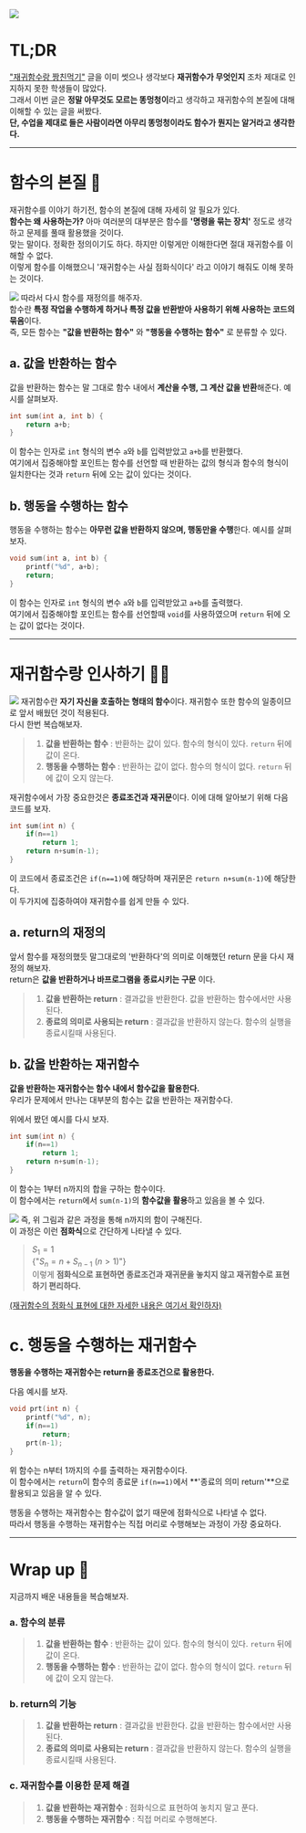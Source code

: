 
![](https://media2.giphy.com/media/IpeYSEZshTefe/giphy.gif?cid=ecf05e4778m6kru4sp8blcgdaxbodrs2zdh1am56yjvc4ypn&rid=giphy.gif&ct=g)

# TL;DR
["재귀함수랑 짱친먹기"](/jaegui) 글을 이미 썻으나 생각보다 **재귀함수가 무엇인지** 조차 제대로 인지하지 못한 학생들이 많았다.  
그래서 이번 글은 **정말 아무것도 모르는 똥멍청이**라고 생각하고 재귀함수의 본질에 대해 이해할 수 있는 글을 써봤다.  
**단, 수업을 제대로 들은 사람이라면 아무리 똥멍청이라도 함수가 뭔지는 알거라고 생각한다.**

---

# 함수의 본질 🧠
재귀함수를 이야기 하기전, 함수의 본질에 대해 자세히 알 필요가 있다.  
**함수는 왜 사용하는가?** 아마 여러분의 대부분은 함수를 **'명령을 묶는 장치'** 정도로 생각하고 문제를 풀때 활용했을 것이다.  
맞는 말이다. 정확한 정의이기도 하다. 하지만 이렇게만 이해한다면 절대 재귀함수를 이해할 수 없다.  
이렇게 함수를 이해했으니 '재귀함수는 사실 점화식이다' 라고 이야기 해줘도 이해 못하는 것이다.

![](./images/function.png)
따라서 다시 함수를 재정의를 해주자.  
함수란 **특정 작업을 수행하게 하거나 특정 값을 반환받아 사용하기 위해 사용하는 코드의 묶음**이다.  
즉, 모든 함수는 **"값을 반환하는 함수"** 와 **"행동을 수행하는 함수"** 로 분류할 수 있다.  

## a. 값을 반환하는 함수
값을 반환하는 함수는 말 그대로 함수 내에서 **계산을 수행, 그 계산 값을 반환**해준다. 예시를 살펴보자.
```c
int sum(int a, int b) {
    return a+b;
}
```
이 함수는 인자로 `int` 형식의 변수 `a`와 `b`를 입력받았고 `a+b`를 반환했다.  
여기에서 집중해야할 포인트는 함수를 선언할 때 반환하는 값의 형식과 함수의 형식이 일치한다는 것과 `return` 뒤에 오는 값이 있다는 것이다.

## b. 행동을 수행하는 함수
행동을 수행하는 함수는 **아무런 값을 반환하지 않으며, 행동만을 수행**한다. 예시를 살펴보자.
```c
void sum(int a, int b) {
    printf("%d", a+b);
    return;
}
```
이 함수는 인자로 `int` 형식의 변수 `a`와 `b`를 입력받았고 `a+b`를 출력했다.  
여기에서 집중해야할 포인트는 함수를 선언할때 `void`를 사용하였으며 `return` 뒤에 오는 값이 없다는 것이다.  

---

# 재귀함수랑 인사하기 👋🏻
![](https://pbs.twimg.com/media/Ee9692iUYAENVo0.jpg)
재귀함수란 **자기 자신을 호출하는 형태의 함수**이다. 재귀함수 또한 함수의 일종이므로 앞서 배웠던 것이 적용된다.  
다시 한번 복습해보자.
>1. **값을 반환하는 함수** : 반환하는 값이 있다. 함수의 형식이 있다. `return` 뒤에 값이 온다.
>2. **행동을 수행하는 함수** : 반환하는 값이 없다. 함수의 형식이 없다. `return` 뒤에 값이 오지 않는다.

재귀함수에서 가장 중요한것은 **종료조건과 재귀문**이다. 이에 대해 알아보기 위해 다음 코드를 보자.
```c
int sum(int n) {
    if(n==1)
        return 1;
    return n+sum(n-1);
}
```
이 코드에서 종료조건은 `if(n==1)`에 해당하며 재귀문은 `return n+sum(n-1)`에 해당한다.  
이 두가지에 집중하여야 재귀함수를 쉽게 만들 수 있다.  

## a. return의 재정의
앞서 함수를 재정의했듯 말그대로의 '반환하다'의 의미로 이해했던 return 문을 다시 재정의 해보자.  
return은 **값을 반환하거나 바프로그램을 종료시키는 구문** 이다.
>1. **값을 반환하는 return** : 결과값을 반환한다. 값을 반환하는 함수에서만 사용된다.
>2. **종료의 의미로 사용되는 return** : 결과값을 반환하지 않는다. 함수의 실행을 종료시킬때 사용된다.

## b. 값을 반환하는 재귀함수
**값을 반환하는 재귀함수는 함수 내에서 함수값을 활용한다.**  
우리가 문제에서 만나는 대부분의 함수는 값을 반환하는 재귀함수다.  

위에서 봤던 예시를 다시 보자.
```c
int sum(int n) {
    if(n==1)
        return 1;
    return n+sum(n-1);
}
```
이 함수는 1부터 n까지의 합을 구하는 함수이다.  
이 함수에서는 `return`에서 `sum(n-1)`의 **함수값을 활용**하고 있음을 볼 수 있다.

![](./images/function2.png)
즉, 위 그림과 같은 과정을 통해 n까지의 함이 구해진다.  
이 과정은 이런 **점화식**으로 간단하게 나타낼 수 있다.  
><Latex>$S_1=1$</Latex>  
><Latex>{"$S_n=n+S_{n-1}$ $(n>1)$"}</Latex>  
이렇게 **점화식으로 표현하면 종료조건과 재귀문을 놓치지 않고 재귀함수로 표현하기 편리하다.**

[(재귀함수의 점화식 표현에 대한 자세한 내용은 여기서 확인하자)](/jaegui)


# c. 행동을 수행하는 재귀함수
**행동을 수행하는 재귀함수는 return을 종료조건으로 활용한다.**

다음 예시를 보자.  
```c
void prt(int n) {
    printf("%d", n);
    if(n==1)
        return;
    prt(n-1);
}
```
위 함수는 n부터 1까지의 수를 출력하는 재귀함수이다.  
이 함수에서는 `return`이 함수의 종료문 `if(n==1)`에서 **'종료의 의미 return'**으로 활용되고 있음을 알 수 있다.

행동을 수행하는 재귀함수는 함수값이 없기 때문에 점화식으로 나타낼 수 없다.  
따라서 행동을 수행하는 재귀함수는 직접 머리로 수행해보는 과정이 가장 중요하다.

---

# Wrap up 📖
지금까지 배운 내용들을 복습해보자.

### a. 함수의 분류
>1. **값을 반환하는 함수** : 반환하는 값이 있다. 함수의 형식이 있다. `return` 뒤에 값이 온다.
>2. **행동을 수행하는 함수** : 반환하는 값이 없다. 함수의 형식이 없다. `return` 뒤에 값이 오지 않는다.

### b. return의 기능
>1. **값을 반환하는 return** : 결과값을 반환한다. 값을 반환하는 함수에서만 사용된다.
>2. **종료의 의미로 사용되는 return** : 결과값을 반환하지 않는다. 함수의 실행을 종료시킬때 사용된다.

### c. 재귀함수를 이용한 문제 해결
>1. **값을 반환하는 재귀함수** : 점화식으로 표현하여 놓치지 말고 푼다.
>2. **행동을 수행하는 재귀함수** : 직접 머리로 수행해본다.